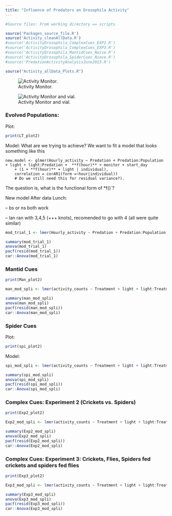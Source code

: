 ```yaml
---
title: "Influence of Predators on Drosophila Activity"
---
```



```r
#Source files: From working directory == scripts

source('Packages_source_file.R')
source('Activity_cleanAllData.R')
#source('ActivityDrosophila_ComplexCues_EXP2.R')
#source('ActivityDrosophila_ComplexCues_EXP3.R')
#source('ActivityDrosophila_MantidCues_Naive.R')
#source('ActivityDrosophila_SpiderCues_Nieve.R')
#source('PredationActivityAnalysisJune2015.R')
```


```r
source("Activity_allData_Plots.R")
```


![Activity Monitor.](../misc/20160704_111920.jpg)



![Activity Monitor and vial.](../misc/20160704_111925.jpg)



### Evolved Populations:
Plot:
```r
print(LT_plot2)
```

Model:
What are we trying to achieve? We want to fit a model that looks something like this

``` 
new.model <- glmer(Hourly_activity ~ Predation + Predation:Population + light + light:Predation +  **f(hour)** + monitor + start_day 
    + (1 + **f(hour)** + light | individual),
    correlation = corAR1(form =~hour|individual)) 
    # Do we still need this for residual variance?).
```    

The question is, what is the functional form of *f()`?


New model After data Lunch:

-- bs or ns both work

-- Ian ran with 3,4,5 (+++ knots), recomended to go with 4 (all were quite similar)

```r

mod_trial_1 <- lmer(Hourly_activity ~ Predation + Predation:Population + light + light:Predation +  bs(hour, 5) + monitor + start_day + (1 + bs(hour, 5) + light | individual), data=dat.hourly_2)

summary(mod_trial_1)
anova(mod_trial_1)
pacf(resid(mod_trial_1))
car::Anova(mod_trial_1)
```




### Mantid Cues
```r
print(Man_plot2)
```


```r
man_mod_spli <- lmer(activity_counts ~ Treatment + light + light:Treatment +  bs(hour, 4) + monitor + (1 + bs(hour, 4) + light | individual), data=Mantid_hour)

summary(man_mod_spli)
anova(man_mod_spli)
pacf(resid(man_mod_spli))
car::Anova(man_mod_spli)

```



### Spider Cues
Plot:
```r
print(spi_plot2)
```

Model:


```r
spi_mod_spli <- lmer(activity_counts ~ Treatment + light + light:Treatment +  bs(hour, 3) + monitor + (1 + bs(hour, 3) + light | individual), data=act_hour)

summary(spi_mod_spli)
anova(spi_mod_spli)
pacf(resid(spi_mod_spli))
car::Anova(spi_mod_spli)
```


### Complex Cues: Experiment 2 (Crickets vs. Spiders)
```r
print(Exp2_plot2)

```




```r
Exp2_mod_spli <- lmer(activity_counts ~ Treatment + light + light:Treatment +  bs(hour, 3) + monitor + (1 + bs(hour, 3) + light | individual), data=Exp2_hour)

summary(Exp2_mod_spli)
anova(Exp2_mod_spli)
pacf(resid(Exp2_mod_spli))
car::Anova(Exp2_mod_spli)

```

### Complex Cues: Experiment 3: Crickets, Flies, Spiders fed crickets and spiders fed flies

```r
print(Exp3_plot2)
```

```r
Exp3_mod_spli <- lmer(activity_counts ~ Treatment + light + light:Treatment +  bs(hour, 3) + monitor + (1 + bs(hour, 3) + light | individual), data=Exp3_hour)

summary(Exp3_mod_spli)
anova(Exp3_mod_spli)
pacf(resid(Exp3_mod_spli))
car::Anova(Exp3_mod_spli)
```

